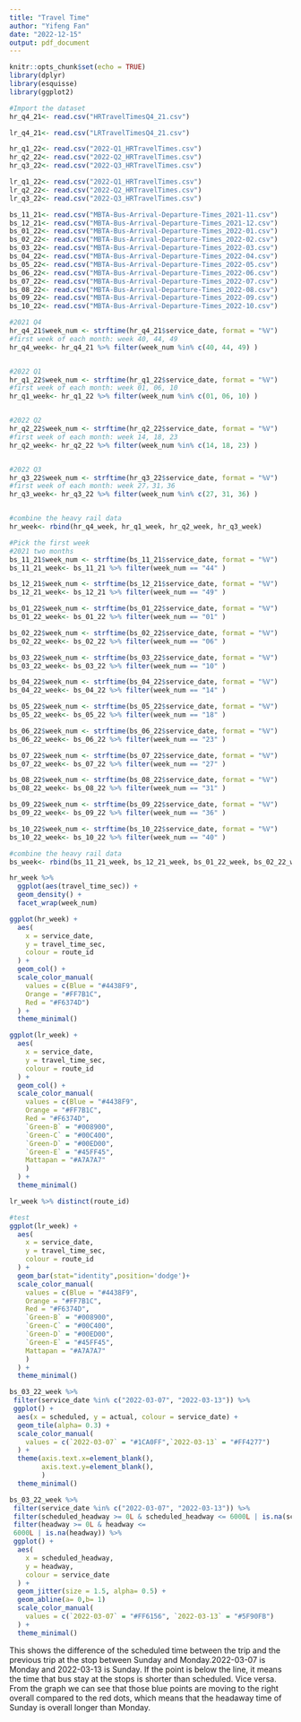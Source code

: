 ```yaml
---
title: "Travel Time"
author: "Yifeng Fan"
date: "2022-12-15"
output: pdf_document
---
```


```r
knitr::opts_chunk$set(echo = TRUE)
library(dplyr)
library(esquisse)
library(ggplot2)
```

```r
#Import the dataset
hr_q4_21<- read.csv("HRTravelTimesQ4_21.csv")

lr_q4_21<- read.csv("LRTravelTimesQ4_21.csv")

hr_q1_22<- read.csv("2022-Q1_HRTravelTimes.csv")
hr_q2_22<- read.csv("2022-Q2_HRTravelTimes.csv")
hr_q3_22<- read.csv("2022-Q3_HRTravelTimes.csv")

lr_q1_22<- read.csv("2022-Q1_HRTravelTimes.csv")
lr_q2_22<- read.csv("2022-Q2_HRTravelTimes.csv")
lr_q3_22<- read.csv("2022-Q3_HRTravelTimes.csv")

```

```r
bs_11_21<- read.csv("MBTA-Bus-Arrival-Departure-Times_2021-11.csv")
bs_12_21<- read.csv("MBTA-Bus-Arrival-Departure-Times_2021-12.csv")
bs_01_22<- read.csv("MBTA-Bus-Arrival-Departure-Times_2022-01.csv")
bs_02_22<- read.csv("MBTA-Bus-Arrival-Departure-Times_2022-02.csv")
bs_03_22<- read.csv("MBTA-Bus-Arrival-Departure-Times_2022-03.csv")
bs_04_22<- read.csv("MBTA-Bus-Arrival-Departure-Times_2022-04.csv")
bs_05_22<- read.csv("MBTA-Bus-Arrival-Departure-Times_2022-05.csv")
bs_06_22<- read.csv("MBTA-Bus-Arrival-Departure-Times_2022-06.csv")
bs_07_22<- read.csv("MBTA-Bus-Arrival-Departure-Times_2022-07.csv")
bs_08_22<- read.csv("MBTA-Bus-Arrival-Departure-Times_2022-08.csv")
bs_09_22<- read.csv("MBTA-Bus-Arrival-Departure-Times_2022-09.csv")
bs_10_22<- read.csv("MBTA-Bus-Arrival-Departure-Times_2022-10.csv")

```


```r
#2021 Q4
hr_q4_21$week_num <- strftime(hr_q4_21$service_date, format = "%V")
#first week of each month: week 40, 44, 49 
hr_q4_week<- hr_q4_21 %>% filter(week_num %in% c(40, 44, 49) )


#2022 Q1
hr_q1_22$week_num <- strftime(hr_q1_22$service_date, format = "%V")
#first week of each month: week 01, 06, 10 
hr_q1_week<- hr_q1_22 %>% filter(week_num %in% c(01, 06, 10) )


#2022 Q2
hr_q2_22$week_num <- strftime(hr_q2_22$service_date, format = "%V")
#first week of each month: week 14, 18, 23 
hr_q2_week<- hr_q2_22 %>% filter(week_num %in% c(14, 18, 23) )


#2022 Q3
hr_q3_22$week_num <- strftime(hr_q3_22$service_date, format = "%V")
#first week of each month: week 27，31，36 
hr_q3_week<- hr_q3_22 %>% filter(week_num %in% c(27, 31, 36) )


#combine the heavy rail data
hr_week<- rbind(hr_q4_week, hr_q1_week, hr_q2_week, hr_q3_week)

```


```r
#Pick the first week
#2021 two months
bs_11_21$week_num <- strftime(bs_11_21$service_date, format = "%V")
bs_11_21_week<- bs_11_21 %>% filter(week_num == "44" )

bs_12_21$week_num <- strftime(bs_12_21$service_date, format = "%V")
bs_12_21_week<- bs_12_21 %>% filter(week_num == "49" )

bs_01_22$week_num <- strftime(bs_01_22$service_date, format = "%V")
bs_01_22_week<- bs_01_22 %>% filter(week_num == "01" )

bs_02_22$week_num <- strftime(bs_02_22$service_date, format = "%V")
bs_02_22_week<- bs_02_22 %>% filter(week_num == "06" )

bs_03_22$week_num <- strftime(bs_03_22$service_date, format = "%V")
bs_03_22_week<- bs_03_22 %>% filter(week_num == "10" )

bs_04_22$week_num <- strftime(bs_04_22$service_date, format = "%V")
bs_04_22_week<- bs_04_22 %>% filter(week_num == "14" )

bs_05_22$week_num <- strftime(bs_05_22$service_date, format = "%V")
bs_05_22_week<- bs_05_22 %>% filter(week_num == "18" )

bs_06_22$week_num <- strftime(bs_06_22$service_date, format = "%V")
bs_06_22_week<- bs_06_22 %>% filter(week_num == "23" )

bs_07_22$week_num <- strftime(bs_07_22$service_date, format = "%V")
bs_07_22_week<- bs_07_22 %>% filter(week_num == "27" )

bs_08_22$week_num <- strftime(bs_08_22$service_date, format = "%V")
bs_08_22_week<- bs_08_22 %>% filter(week_num == "31" )

bs_09_22$week_num <- strftime(bs_09_22$service_date, format = "%V")
bs_09_22_week<- bs_09_22 %>% filter(week_num == "36" )

bs_10_22$week_num <- strftime(bs_10_22$service_date, format = "%V")
bs_10_22_week<- bs_10_22 %>% filter(week_num == "40" )

#combine the heavy rail data
bs_week<- rbind(bs_11_21_week, bs_12_21_week, bs_01_22_week, bs_02_22_week, bs_03_22_week, bs_04_22_week, bs_05_22_week, bs_06_22_week, bs_07_22_week, bs_08_22_week, bs_09_22_week, bs_10_22_week)
```



```r
hr_week %>% 
  ggplot(aes(travel_time_sec)) + 
  geom_density() +
  facet_wrap(week_num)
```

```r
ggplot(hr_week) +
  aes(
    x = service_date,
    y = travel_time_sec,
    colour = route_id
  ) +
  geom_col() +
  scale_color_manual(
    values = c(Blue = "#4438F9",
    Orange = "#FF7B1C",
    Red = "#F6374D")
  ) +
  theme_minimal()

ggplot(lr_week) +
  aes(
    x = service_date,
    y = travel_time_sec,
    colour = route_id
  ) +
  geom_col() +
  scale_color_manual(
    values = c(Blue = "#4438F9",
    Orange = "#FF7B1C",
    Red = "#F6374D",
    `Green-B` = "#008900",
    `Green-C` = "#00C400",
    `Green-D` = "#00ED00",
    `Green-E` = "#45FF45",
    Mattapan = "#A7A7A7"
    )
  ) +
  theme_minimal()
```


```r
lr_week %>% distinct(route_id)
```




```r
#test
ggplot(lr_week) +
  aes(
    x = service_date,
    y = travel_time_sec,
    colour = route_id
  ) +
  geom_bar(stat="identity",position='dodge')+
  scale_color_manual(
    values = c(Blue = "#4438F9",
    Orange = "#FF7B1C",
    Red = "#F6374D",
    `Green-B` = "#008900",
    `Green-C` = "#00C400",
    `Green-D` = "#00ED00",
    `Green-E` = "#45FF45",
    Mattapan = "#A7A7A7"
    )
  ) +
  theme_minimal()

```


```r
bs_03_22_week %>%
 filter(service_date %in% c("2022-03-07", "2022-03-13")) %>%
 ggplot() +
  aes(x = scheduled, y = actual, colour = service_date) +
  geom_tile(alpha= 0.3) +
  scale_color_manual(
    values = c(`2022-03-07` = "#1CA0FF",`2022-03-13` = "#FF4277")
  ) +
  theme(axis.text.x=element_blank(), 
        axis.text.y=element_blank(), 
        )
  theme_minimal()
```

```r
bs_03_22_week %>%
 filter(service_date %in% c("2022-03-07", "2022-03-13")) %>%
 filter(scheduled_headway >= 0L & scheduled_headway <= 6000L | is.na(scheduled_headway)) %>%
 filter(headway >= 0L & headway <= 
 6000L | is.na(headway)) %>%
 ggplot() +
  aes(
    x = scheduled_headway,
    y = headway,
    colour = service_date
  ) +
  geom_jitter(size = 1.5, alpha= 0.5) +
  geom_abline(a= 0,b= 1)
  scale_color_manual(
    values = c(`2022-03-07` = "#FF6156", `2022-03-13` = "#5F90FB")
  ) +
  theme_minimal()
```
This shows the difference of the scheduled time between the trip and the previous trip at the stop between Sunday and Monday.2022-03-07 is Monday and 2022-03-13 is Sunday. If the point is below the line, it means the time that bus stay at the stops is shorter than scheduled. Vice versa. From the graph we can see that those blue points are moving to the right overall compared to the red dots, which means that the headaway time of Sunday is overall longer than Monday. 






























